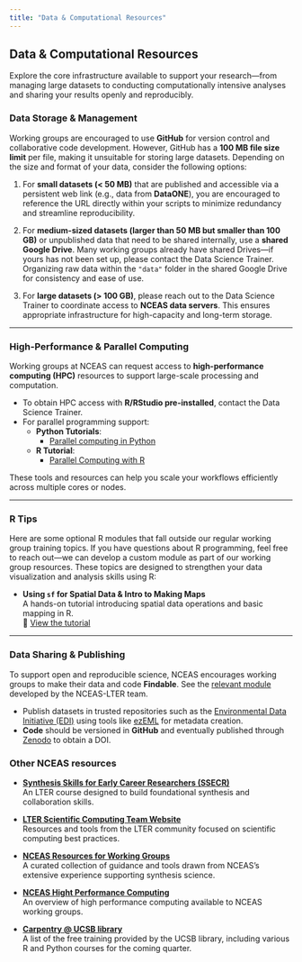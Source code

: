 ```yaml
---
title: "Data & Computational Resources"
---
```


## Data & Computational Resources
Explore the core infrastructure available to support your research—from managing large datasets to conducting computationally intensive analyses and sharing your results openly and reproducibly.

### Data Storage & Management

Working groups are encouraged to use **GitHub** for version control and collaborative code development. However, GitHub has a **100 MB file size limit** per file, making it unsuitable for storing large datasets. Depending on the size and format of your data, consider the following options:

1. For **small datasets (< 50 MB)** that are published and accessible via a persistent web link (e.g., data from **DataONE**), you are encouraged to reference the URL directly within your scripts to minimize redundancy and streamline reproducibility.

2. For **medium-sized datasets (larger than 50 MB but smaller than 100 GB)** or unpublished data that need to be shared internally, use a **shared Google Drive**. Many working groups already have shared Drives—if yours has not been set up, please contact the Data Science Trainer. Organizing raw data within the `"data"` folder in the shared Google Drive for consistency and ease of use.

3. For **large datasets (> 100 GB)**, please reach out to the Data Science Trainer to coordinate access to **NCEAS data servers**. This ensures appropriate infrastructure for high-capacity and long-term storage.

---

### High-Performance & Parallel Computing

Working groups at NCEAS can request access to **high-performance computing (HPC)** resources to support large-scale processing and computation.

- To obtain HPC access with **R/RStudio pre-installed**, contact the Data Science Trainer.
- For parallel programming support:
  - **Python Tutorials**:
    - [Parallel computing in Python](https://learning.nceas.ucsb.edu/2025-04-arctic/sections/parallel-programming.html)
  - **R Tutorial**:
    - [Parallel Computing with R](https://nceas-learning-hub.github.io/nceas-wg-portal/s10_r_parallel_computing.html)

These tools and resources can help you scale your workflows efficiently across multiple cores or nodes.

---

### R Tips

Here are some optional R modules that fall outside our regular working group training topics. If you have questions about R programming, feel free to reach out—we can develop a custom module as part of our working group resources. These topics are designed to strengthen your data visualization and analysis skills using R:

- **Using `sf` for Spatial Data & Intro to Making Maps**  
  A hands-on tutorial introducing spatial data operations and basic mapping in R.  
  📍 [View the tutorial](https://learning.nceas.ucsb.edu/2023-08-delta/session_10.html)

---

### Data Sharing & Publishing

To support open and reproducible science, NCEAS encourages working groups to make their data and code **Findable**. See the [relevant module](https://lter.github.io/ssecr/mod_next-steps.html) developed by the NCEAS-LTER team. 

- Publish datasets in trusted repositories such as the [Environmental Data Initiative (EDI)](https://edirepository.org/) using tools like [ezEML](https://www.youtube.com/watch?v=T2lhEBWzIPQ) for metadata creation.
- **Code** should be versioned in **GitHub** and eventually published through [Zenodo](https://zenodo.org/) to obtain a DOI.


### Other NCEAS resources
- [**Synthesis Skills for Early Career Researchers (SSECR)**](https://lter.github.io/ssecr/)  
  An LTER course designed to build foundational synthesis and collaboration skills.

- [**LTER Scientific Computing Team Website**](https://lter.github.io/scicomp/)  
  Resources and tools from the LTER community focused on scientific computing best practices.

- [**NCEAS Resources for Working Groups**](https://www.nceas.ucsb.edu/working-group-resources)  
  A curated collection of guidance and tools drawn from NCEAS's extensive experience supporting synthesis science.

- [**NCEAS Hight Performance Computing**](https://help.nceas.ucsb.edu/NCEAS/Computing/high_performance_computing)  
  An overview of high performance computing available to NCEAS working groups.
  
- [**Carpentry @ UCSB library**](https://carpentry.library.ucsb.edu/workshop/2025/07/08/ucsb-geospatial.html)  
  A list of the free training provided by the UCSB library, including various R and Python courses for the coming quarter.

